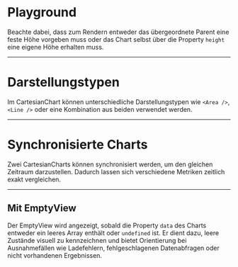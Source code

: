 # Playground

Beachte dabei, dass zum Rendern entweder das übergeordnete Parent eine feste Höhe vorgeben muss oder das Chart selbst über die Property `height` eine eigene Höhe erhalten muss.

<LiveCodeEditor editorCollapsed />

---

# Darstellungstypen

Im CartesianChart können unterschiedliche Darstellungstypen wie `<Area />`, `<Line />` oder eine Kombination aus beiden verwendet werden.

<LiveCodeEditor example="types" editorCollapsed />

---

# Synchronisierte Charts

Zwei CartesianCharts können synchronisiert werden, um den gleichen Zeitraum darzustellen. Dadurch lassen sich verschiedene Metriken zeitlich exakt vergleichen.

<LiveCodeEditor example="synced" editorCollapsed />

---

## Mit EmptyView

Der EmptyView wird angezeigt, sobald die Property `data` des Charts entweder ein leeres Array enthält oder `undefined` ist. Er dient dazu, leere Zustände visuell zu kennzeichnen und bietet Orientierung bei Ausnahmefällen wie Ladefehlern, fehlgeschlagenen Datenabfragen oder nicht vorhandenen Ergebnissen.

<LiveCodeEditor example="emptyView" editorCollapsed />
